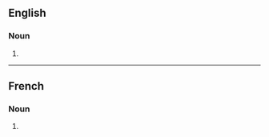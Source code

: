 ==English==

===Noun===
{{head|en|noun form}}

# {{plural of|commando|lang=en}}

----

==French==

===Noun===
{{head|fr|noun plural form|g=m}}

# {{plural of|commando|lang=fr}}